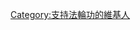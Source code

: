 {{Userbox
  |id=[[File:Falun Gong Logo.svg|43px]]
  |id-c=#ffffff
  |info=這个用戶'''理解、支持或認同[[法輪功]]'''。
  |info-c=#FFff80
  |info-s=10
  |border-c=#000000
}}[[Category:支持法輪功的維基人]]